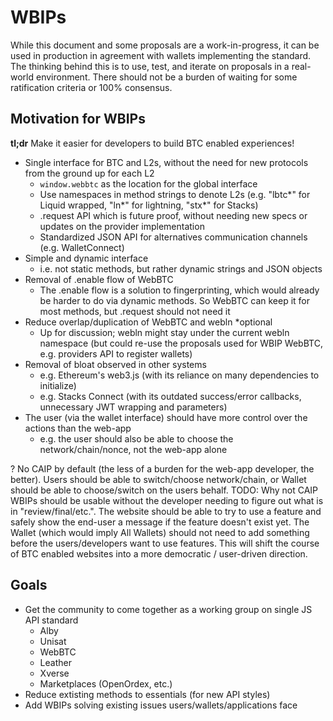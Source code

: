 
# WBIPs

<Callout type="info" emoji="ℹ️">
  While this document and some proposals are a work-in-progress, it can be used
  in production in agreement with wallets implementing the standard. The
  thinking behind this is to use, test, and iterate on proposals in a real-world
  environment. There should not be a burden of waiting for some ratification
  criteria or 100% consensus.
</Callout>

## Motivation for WBIPs

**tl;dr** Make it easier for developers to build BTC enabled experiences!

- Single interface for BTC and L2s, without the need for new protocols from the ground up for each L2
  - `window.webbtc` as the location for the global interface
  - Use namespaces in method strings to denote L2s (e.g. "lbtc*" for Liquid wrapped, "ln*" for lightning, "stx*" for Stacks)
  - .request API which is future proof, without needing new specs or updates on the provider implementation
  - Standardized JSON API for alternatives communication channels (e.g. WalletConnect)
- Simple and dynamic interface
  - i.e. not static methods, but rather dynamic strings and JSON objects
- Removal of .enable flow of WebBTC
  - The .enable flow is a solution to fingerprinting, which would already be harder to do via dynamic methods. So WebBTC can keep it for most methods, but .request should not need it
- Reduce overlap/duplication of WebBTC and webln \*optional
  - Up for discussion; webln might stay under the current webln namespace (but could re-use the proposals used for WBIP WebBTC, e.g. providers API to register wallets)
- Removal of bloat observed in other systems
  - e.g. Ethereum's web3.js (with its reliance on many dependencies to initialize)
  - e.g. Stacks Connect (with its outdated success/error callbacks, unnecessary JWT wrapping and parameters)
- The user (via the wallet interface) should have more control over the actions than the web-app
  - e.g. the user should also be able to choose the network/chain/nonce, not the web-app alone


? No CAIP by default (the less of a burden for the web-app developer, the better). Users should be able to switch/choose network/chain, or Wallet should be able to choose/switch on the users behalf.
TODO: Why not CAIP
WBIPs should be usable without the developer needing to figure out what is in "review/final/etc.". The website should be able to try to use a feature and safely show the end-user a message if the feature doesn't exist yet. The Wallet (which would imply All Wallets) should not need to add something before the users/developers want to use features. This will shift the course of BTC enabled websites into a more democratic / user-driven direction.

## Goals

- Get the community to come together as a working group on single JS API standard
  - Alby
  - Unisat
  - WebBTC
  - Leather
  - Xverse
  - Marketplaces (OpenOrdex, etc.)
- Reduce extisting methods to essentials (for new API styles)
- Add WBIPs solving existing issues users/wallets/applications face
